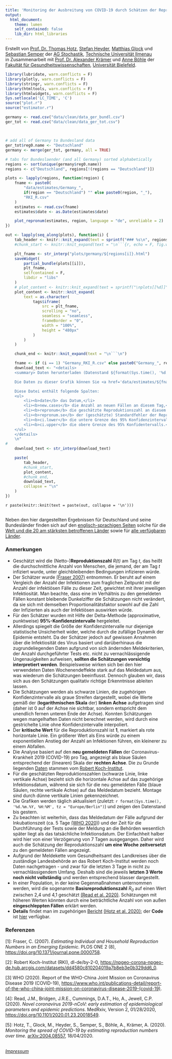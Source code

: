 ```yaml
---
title: 'Monitoring der Ausbreitung von COVID-19 durch Schätzen der Reproduktionszahl im Verlauf der Zeit'
output:
  html_document:
    theme: lumen
    self_contained: false
    lib_dir: html_libraries
---
```


Erstellt von
[Prof. Dr. Thomas Hotz](https://www.tu-ilmenau.de/stochastik/team/thomas-hotz/),
[Stefan Heyder](https://www.tu-ilmenau.de/stochastik/team/stefan-heyder/),
[Matthias Glock](https://www.tu-ilmenau.de/stochastik/team/matthias-glock/)
und [Sebastian Semper](https://www.tu-ilmenau.de/stochastik/team/sebastian-semper/)
der
[AG Stochastik](https://www.tu-ilmenau.de/stochastik/), [Technische Universität Ilmenau](https://www.tu-ilmenau.de/)
<br/>
in Zusammenarbeit mit
[Prof. Dr. Alexander Krämer](https://ekvv.uni-bielefeld.de/pers_publ/publ/PersonDetail.jsp?personId=21463&lang=de)
und
[Anne Böhle](mailto:anne.boehle@uni-bielefeld.de)
der
[Fakultät für Gesundheitswissenschaften](https://www.uni-bielefeld.de/gesundhw/index.html), [Universität Bielefeld](https://www.uni-bielefeld.de/).

```r
library(lubridate, warn.conflicts = F)
library(plotly, warn.conflicts = F)
library(stringr, warn.conflicts = F)
library(htmltools, warn.conflicts = F)
library(htmlwidgets, warn.conflicts = F)
Sys.setlocale('LC_TIME', 'C')
source("plot.r")
source("estimator.r")
```

```r
germany <- read.csv("data/clean/data_ger_bundl.csv")
ger_tot <- read.csv("data/clean/data_ger_tot.csv")
```

```r

```

## {.tabset .tabset-fade .tabset-pills}

<!--
See https://github.com/rstudio/flexdashboard/issues/80#issuecomment-247139450
on generating tabs in rmarkdown automatically
-->
```r

# add all of Germany to Bundesland data
ger_tot$reg0.name <- "Deutschland"
germany <- merge(ger_tot, germany, all = TRUE)

# tabs for Bundeslaender (and all Germany) sorted alphabetically
regions <- sort(unique(germany$reg0.name))
regions <- c("Deutschland", regions[!(regions == "Deutschland")])

plots <- lapply(regions, function(region) {
    fname <- paste0(
        "data/estimates/Germany_",
        if(region == "Deutschland") "" else paste0(region, "_"),
        "RKI_R.csv"
    )
    estimates <- read.csv(fname)
    estimates$date <- as.Date(estimates$date)

    plot_repronum(estimates, region, language = "de", unreliable = 2)
})

out <- lapply(seq_along(plots), function(i) {
    tab_header <- knitr::knit_expand(text = sprintf("### %s\n", regions[i])) 
    #chunk_start <- knitr::knit_expand(text = "\n```{r, echo = F, fig.width = 10, warning = FALSE, message = FALSE}") 

    plt_fname <- str_interp("plots/germany/${regions[i]}.html")
    saveWidget(
        partial_bundle(plots[[i]]),
        plt_fname,
        selfcontained = F,
        libdir = "libs"
    )
    # plot_content <- knitr::knit_expand(text = sprintf("\nplots[[%d]]", i))
    plot_content <- knitr::knit_expand(
        text = as.character(
            tags$iframe(
                src = plt_fname,
                scrolling = "no",
                seamless = "seamless",
                frameBorder = "0",
                width = "100%",
                height = "480px"
            )
        )
    )

    chunk_end <- knitr::knit_expand(text = "\n```\n") 

    fname <- if (i == 1) "Germany_RKI_R.csv" else paste0("Germany_", regions[i], "_RKI_R.csv")
    download_text <- "<details> 
    <summary> Daten herunterladen (Datenstand ${format(Sys.time(), '%d.%m.%Y, %H:%M', tz = 'Europe/Berlin')}) </summary>

    Die Daten zu dieser Grafik können Sie <a href='data/estimates/${fname}'>hier</a> herunterladen.

    Diese Datei enthält folgende Spalten:
    <ul>
        <li><b>date</b> das Datum,</li>
        <li><b>new.cases</b> die Anzahl an neuen Fällen an diesem Tag,</li>
        <li><b>repronum</b> die geschätzte Reproduktionszahl an diesem Tag,</li>
        <li><b>repronum.se</b> der (geschätzte) Standardfehler der Reproduktionszahl,</li>
        <li><b>ci.lower</b> die untere Grenze des 95% Konfidenzintervalls und</li>
        <li><b>ci.upper</b> die obere Grenze des 95% Konfidentervalls.</li>
    </ul>
    </details>
    \n"
#
    download_text <- str_interp(download_text)

    paste(
        tab_header,
        #chunk_start,
        plot_content,
        #chunk_end,
        download_text,
        collapse = "\n"
    )
})
```

`r paste(knitr::knit(text = paste(out, collapse = '\n')))`

##

Neben den hier dargestellten Ergebnissen für Deutschland und seine Bundesländer finden sich auf den [englisch-sprachigen Seiten](index.html) solche für die [Welt und die 20 am stärksten betroffenen Länder](index.html) sowie für [alle verfügbaren Länder](all.html).

### Anmerkungen

- Geschätzt wird die (Netto-)**Reproduktionszahl**  *R(t)* am Tag *t*, das heißt die durchschnittliche Anzahl von Menschen, die jemand, der am Tag *t* infiziert wurde, unter gleichbleibenden Bedingungen infizieren würde.
- Der Schätzer wurde [(Fraser 2007)](#ref1) entnommen. Er beruht auf einem Vergleich der Anzahl der Infektionen zum fraglichen Zeitpunkt mit der Anzahl der infektiösen Fälle zu dieser Zeit, gewichtet mit ihrer jeweiligen Infektiosität. Man beachte, dass eine im Verhältnis zu den gemeldeten Fällen konstant bleibende Dunkelziffer die Schätzungen nicht verändert, da sie sich mit demselben Proportionalitätsfaktor sowohl auf die Zahl der Infizierten als auch der Infektiösen auswirken würde.
- Für den Schätzer wurden mit Hilfe der Delta-Methode (approximative, punktweise) **95%-Konfidenzintervalle** hergeleitet.
- Allerdings spiegelt die Größe der Konfidenzintervalle nur diejenige statistische Unsicherheit wider, welche durch die zufällige Dynamik der Epidemie entsteht. Da der Schätzer jedoch auf gewissen Annahmen über die Infektiosität des Virus basiert und darüberhinaus die zugrundeliegenden Daten aufgrund von sich ändernden Meldekriterien, der Anzahl durchgeführter Tests etc. nicht zu vernachlässigende Ungenauigkeiten aufweisen, **sollten die Schätzungen vorsichtig interpretiert werden**. Beispielsweise wirken sich bei den hier verwendeten Daten Wochenendeffekte stark auf das Meldedatum aus, was wiederum die Schätzungen beeinflusst. Dennoch glauben wir, dass sich aus den Schätzungen qualitativ richtige Erkenntnisse ableiten lassen.
- Die Schätzungen werden als schwarze Linien, die zugehörigen Konfidenzintervalle als graue Streifen dargestellt, wobei die Werte gemäß der (**logarithmischen Skala** der) **linken Achse** aufgetragen sind (daher ist 0 auf der Achse nie sichtbar, sondern entspricht dem unendlich fernen unteren Ende der Achse). Konnten Schätzungen wegen mangelhaften Daten nicht berechnet werden, wird durch eine gestrichelte Linie ohne Konfidenzintervalle interpoliert.
- Der **kritische Wert** für die Reproduktionszahl ist **1**, markiert als rote horizontale Linie. Ein größerer Wert als Eins würde zu einem exponentiellen Anstieg der Anzahl an Infektionen führen, ein kleinerer zu einem Abfallen.
- Die Analyse basiert auf den **neu gemeldeten Fällen** der Coronavirus-Krankheit 2019 (COVID-19) pro Tag, angezeigt als blaue Säulen entsprechend der (linearen) Skala der **rechten Achse**. Die zu Grunde liegenden [Daten](#ref2) stammen vom [Robert Koch-Institut](https://www.rki.de).
- Für die geschätzten Reproduktionszahlen (schwarze Linie, linke vertikale Achse) bezieht sich die horizontale Achse auf das zugehörige Infektionsdatum, während sie sich für die neu gemeldeten Fälle (blaue Säulen, rechte vertikale Achse) auf das Meldedatum bezieht. Montage sind durch dünne vertikale Linien gekennzeichnet.
- Die Grafiken werden täglich aktualisiert (zuletzt: `r format(Sys.time(), '%d.%m.%Y, %H:%M', tz = "Europe/Berlin")`) und zeigen den Datenstand bis gestern.
- Zu beachten ist weiterhin, dass das Meldedatum der Fälle aufgrund der Inkubationszeit (ca. 5 Tage [(WHO 2020)](#ref3)) und der Zeit für die Durchführung der Tests sowie der Meldung an die Behörden wesentlich später liegt als das tatsächliche Infektionsdatum. Der Einfachheit halber wird hier von einer Verzögerung von 7 Tagen ausgegangen. Daher wird auch die Schätzung der Reproduktionszahl **um eine Woche zeitversetzt** zu den gemeldeten Fällen angezeigt.
- Aufgrund der Meldekette vom Gesundheitsamt des Landkreises über die zuständige Landesbehörde an das Robert Koch-Institut werden noch Daten nachgetragen - und zwar für die letzten 3 Tage in nicht zu vernachlässigendem Umfang. Deshalb sind die jeweils **letzten 3 Werte noch nicht vollständig** und werden entsprechend blasser dargestellt.
- In einer Population, in der keine Gegenmaßnahmen unternommen werden, wird die sogenannte **Basisreproduktionszahl** *R<sub>0</sub>* auf einen Wert zwischen 2,4 und 4,1 geschätzt [(Read et al. 2020)](#ref4). Schätzungen mit höheren Werten könnten durch eine beträchtliche Anzahl von von außen **eingeschleppten Fällen** erklärt werden.
-  **Details** findet man im zugehörigen [Bericht](reports/repronum/repronum.pdf)  [(Hotz et al. 2020)](#ref5); der **Code** ist [hier](https://github.com/Stochastik-TU-Ilmenau/COVID-19/blob/gh-pages/estimator.r) verfügbar.

### Referenzen

<a name="ref1">[1]</a>: Fraser, C. (2007). *Estimating Individual and Household Reproduction Numbers in an Emerging Epidemic.* PLOS ONE 2 (8), [https://doi.org/10.1371/journal.pone.0000758](https://doi.org/10.1371/journal.pone.0000758).

<a name="ref2">[2]</a>: Robert Koch-Institut (RKI), dl-de/by-2-0, [https://npgeo-corona-npgeo-de.hub.arcgis.com/datasets/dd4580c810204019a7b8eb3e0b329dd6_0](https://npgeo-corona-npgeo-de.hub.arcgis.com/datasets/dd4580c810204019a7b8eb3e0b329dd6_0).

<a name="ref3">[3]</a> WHO (2020). Report of the WHO-China Joint Mission on Coronavirus Disease 2019 (COVID-19), [https://www.who.int/publications-detail/report-of-the-who-china-joint-mission-on-coronavirus-disease-2019-(covid-19)](https://www.who.int/publications-detail/report-of-the-who-china-joint-mission-on-coronavirus-disease-2019-(covid-19)).

<a name="ref4">[4]</a>: Read, J.M., Bridgen, J.R.E., Cummings, D.A.T., Ho, A., Jewell, C.P. (2020). *Novel coronavirus 2019-nCoV: early estimation of epidemiological parameters and epidemic predictions.* MedRxiv, Version 2, 01/28/2020, [https://doi.org/10.1101/2020.01.23.20018549](https://doi.org/10.1101/2020.01.23.20018549).

<a name="ref5">[5]</a>: Hotz, T., Glock, M., Heyder, S., Semper, S.,  Böhle, A., Krämer, A. (2020). *Monitoring the spread of COVID-19 by estimating reproduction numbers over time.* [arXiv:2004.08557](https://arxiv.org/abs/2004.08557), 18/04/2020.

<br/>
*[Impressum](impressum.html)*
